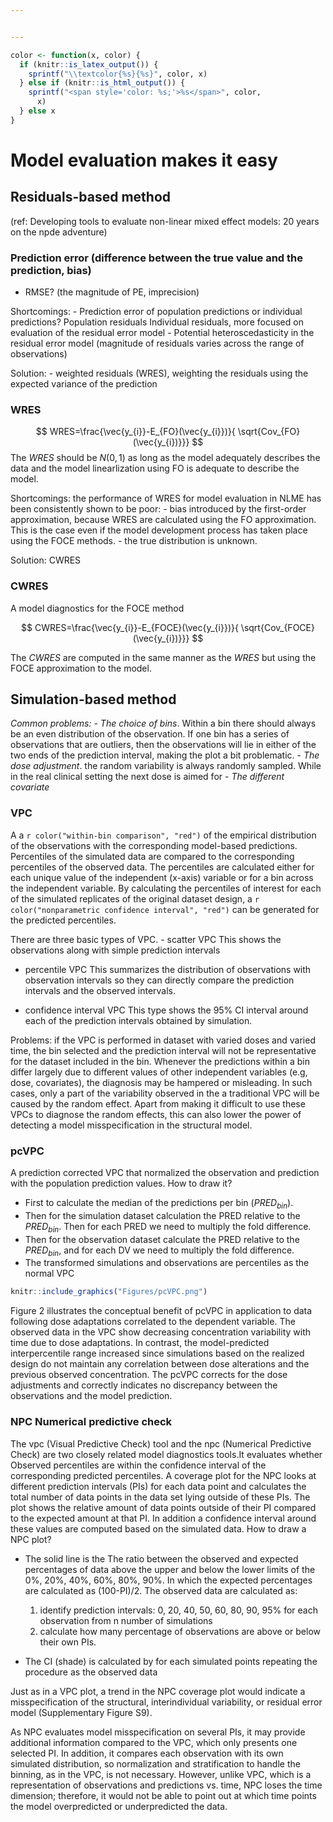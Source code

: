 ```yaml
---


---
```

```r
color <- function(x, color) {
  if (knitr::is_latex_output()) {
    sprintf("\\textcolor{%s}{%s}", color, x)
  } else if (knitr::is_html_output()) {
    sprintf("<span style='color: %s;'>%s</span>", color,
      x)
  } else x
}
```

# Model evaluation makes it easy

## Residuals-based method

 (ref: Developing tools to evaluate non-linear mixed effect models: 20 years on the npde adventure)
 
### Prediction error (difference between the true value and the prediction, bias)
-	RMSE? (the magnitude of PE, imprecision)

Shortcomings:
	  - Prediction error of population predictions or individual predictions?
      Population residuals
      Individual residuals, more focused on evaluation of the residual error model
    - Potential heteroscedasticity in the residual error model (magnitude of residuals varies across the range of observations)
    
Solution: 
  -	weighted residuals (WRES), weighting the residuals using the expected variance of the prediction

### WRES
  
$$
   WRES=\frac{\vec{y_{i}}-E_{FO}(\vec{y_{i}})}{ \sqrt{Cov_{FO}(\vec{y_{i})}}}
$$
The $WRES$ should be $N(0,1)$ as long as the model adequately describes the data and the model linearlization using FO is adequate to describe the model.

Shortcomings: the performance of WRES for model evaluation in NLME has been consistently shown to be poor:
- bias introduced by the first-order approximation, because WRES are calculated using the FO approximation. This is the case even if the model development process has taken place using the FOCE methods.
- the true distribution is unknown.

Solution: CWRES

### CWRES

A model diagnostics for the FOCE method

$$
   CWRES=\frac{\vec{y_{i}}-E_{FOCE}(\vec{y_{i}})}{ \sqrt{Cov_{FOCE}(\vec{y_{i})}}}
$$

The $CWRES$ are computed in the same manner as the $WRES$ but using the FOCE approximation to the model.

## Simulation-based method

*Common problems:*
- *The choice of bins*. Within a bin there should always be an even distribution of the observation. If one bin has a series of observations that are outliers, then the observations will lie in either of the two ends of the prediction interval, making the plot a bit problematic.
- *The dose adjustment*. the random variability is always randomly sampled. While in the real clinical setting the next dose is aimed for
- *The different covariate*

### VPC

A a `r color("within-bin comparison", "red")` of the empirical distribution of the observations with the corresponding model-based predictions. Percentiles of the simulated data are compared to the corresponding percentiles of the observed data. The percentiles are calculated either for each unique value of the independent (x-axis) variable or for a bin across the independent variable. By calculating the percentiles of interest for each of the simulated replicates of the original dataset design, a `r color("nonparametric confidence interval", "red")` can be generated for the predicted percentiles. 

There are three basic types of VPC.
- scatter VPC
This shows the observations along with simple prediction intervals

- percentile VPC
This summarizes the distribution of observations with observation intervals so they can directly compare the prediction intervals and the observed intervals.

- confidence interval VPC
This type shows the 95% CI interval around each of the prediction intervals obtained by simulation.

Problems: if the VPC is performed in dataset with varied doses and varied time, the bin selected and the prediction interval will not be representative for the dataset included in the bin. Whenever the predictions within a bin differ largely due to different values of other independent variables (e.g, dose, covariates), the diagnosis may be hampered or misleading. In such cases, only a part of the variability observed in the a traditional VPC will be caused by the random effect. Apart from making it difficult to use these VPCs to diagnose the random effects, this can also lower the power of detecting a model misspecification in the structural model.

### pcVPC

A prediction corrected VPC that normalized the observation and prediction with the population prediction values. How to draw it?

- First to calculate the median of the predictions per bin ($PRED_{bin}$).
- Then for the simulation dataset calculation the PRED relative to the $PRED_{bin}$. Then for each PRED we need to multiply the fold difference.
- Then for the observation dataset calculate the PRED relative to the $PRED_{bin}$, and for each DV we need to multiply the fold difference.
- The transformed simulations and observations are percentiles as the normal VPC

```r
knitr::include_graphics("Figures/pcVPC.png")
```

Figure 2 illustrates the conceptual benefit of pcVPC in application to data following dose adaptations correlated to the dependent variable. The observed data in the VPC show decreasing concentration variability with time due to dose adaptations. In contrast, the model-predicted interpercentile range increased since simulations based on the realized design do not maintain any correlation between dose alterations and the previous observed concentration. The pcVPC corrects for the dose adjustments and correctly indicates no discrepancy between the observations and the model prediction.

### NPC Numerical predictive check
The vpc (Visual Predictive Check) tool and the npc (Numerical Predictive Check) are two closely related model diagnostics tools.It evaluates whether Observed percentiles are within the confidence interval of the corresponding predicted percentiles.  A coverage plot for the NPC looks at different prediction intervals (PIs) for each data point and calculates the total number of data points in the data set lying outside of these PIs. The plot shows the relative amount of data points outside of their PI compared to the expected amount at that PI.  In addition a confidence interval around these values are computed based on the simulated data.
How to draw a NPC plot?

- The solid line is the The ratio between the observed and expected percentages of data above the upper and below the lower limits of the 0%, 20%, 40%, 60%, 80%, 90%. In which the expected percentages are calculated as (100-PI)/2. The observed data are calculated as:

  1. identify prediction intervals: 0, 20, 40, 50, 60, 80, 90, 95% for each observation from n number of simulations
  2. calculate how many percentage of observations are above or below their own PIs.
  
- The CI (shade) is calculated by for each simulated points repeating the procedure as the observed data

Just as in a VPC plot, a trend in the NPC coverage plot would indicate a misspecification of the structural, interindividual variability, or residual error model (Supplementary Figure S9). 

As NPC evaluates model misspecification on several PIs, it may provide additional information compared to the VPC, which only presents one selected PI. In addition, it compares each observation with its own simulated distribution, so normalization and stratification to handle the binning, as in the VPC, is not necessary. However, unlike VPC, which is a representation of observations and predictions vs. time, NPC loses the time dimension; therefore, it would not be able to point out at which time points the model overpredicted or underpredicted the data.